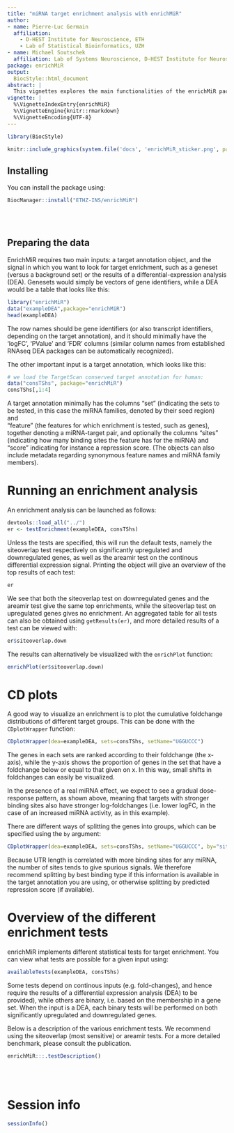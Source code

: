```yaml
---
title: "miRNA target enrichment analysis with enrichMiR"
author: 
- name: Pierre-Luc Germain
  affiliation:
    - D-HEST Institute for Neuroscience, ETH
    - Lab of Statistical Bioinformatics, UZH
- name: Michael Soutschek
  affiliation: Lab of Systems Neuroscience, D-HEST Institute for Neuroscience, ETH
package: enrichMiR
output:
  BiocStyle::html_document
abstract: |
  This vignettes explores the main functionalities of the enrichMiR package.
vignette: |
  %\VignetteIndexEntry{enrichMiR}
  %\VignetteEngine{knitr::rmarkdown}
  %\VignetteEncoding{UTF-8}
---
```


```r
library(BiocStyle)
```

```r
knitr::include_graphics(system.file('docs', 'enrichMiR_sticker.png', package='enrichMiR'))
```

## Installing

You can install the package using:
```r
BiocManager::install("ETHZ-INS/enrichMiR")
```

<br/><br/>

## Preparing the data

EnrichMiR requires two main inputs: a target annotation object, and the signal in
which you want to look for target enrichment, such as a geneset (versus a 
background set) or the results of a differential-expression analysis (DEA). 
Genesets would simply be vectors of gene identifiers, while a DEA would be a 
table that looks like this:

```r
library("enrichMiR")
data("exampleDEA",package="enrichMiR")
head(exampleDEA)
```

The row names should be gene identifiers (or also transcript identifiers,
depending on the target annotation), and it should minimally have the 'logFC', 
'PValue' and 'FDR' columns (similar column names from established RNAseq DEA 
packages can be automatically recognized).

The other important input is a target annotation, which looks like this:

```r
# we load the TargetScan conserved target annotation for human:
data("consTShs", package="enrichMiR")
consTShs[,1:4]
```
A target annotation minimally has the columns "set" (indicating the sets to be 
tested, in this case the miRNA families, denoted by their seed region) and  
"feature" (the features for which enrichment is tested, such as genes), together
denoting a miRNA-target pair, and optionally the columns "sites" (indicating how
many binding sites the feature has for the miRNA) and "score" indicating for 
instance a repression score. (The objects can also include metadata regarding 
synonymous feature names and miRNA family members).

# Running an enrichment analysis

An enrichment analysis can be launched as follows:

```r
devtools::load_all("../")
er <- testEnrichment(exampleDEA, consTShs)
```
Unless the tests are specified, this will run the default tests, namely the 
siteoverlap test respectively on significantly upregulated and downregulated 
genes, as well as the areamir test on the continous differential expression 
signal. Printing the object will give an overview of the top results of each test:

```r
er
```
We see that both the siteoverlap test on downregulated genes and the areamir 
test give the same top enrichments, while the siteoverlap test on upregulated 
genes gives no enrichment. An aggregated table for all tests can also be 
obtained using `getResults(er)`, and more detailed results of a test can be 
viewed with:

```r
er$siteoverlap.down
```
The results can alternatively be visualized with the `enrichPlot` function:

```r
enrichPlot(er$siteoverlap.down)
```

# CD plots

A good way to visualize an enrichment is to plot the cumulative foldchange 
distributions of different target groups. This can be done with the 
`CDplotWrapper` function:

```r
CDplotWrapper(dea=exampleDEA, sets=consTShs, setName="UGGUCCC")
```
The genes in each sets are ranked according to their foldchange (the x-axis), 
while the y-axis shows the proportion of genes in the set that have a foldchange 
below or equal to that given on x. In this way, small shifts in foldchanges can 
easily be visualized.

In the presence of a real miRNA effect, we expect to see a gradual dose-response
pattern, as shown above, meaning that targets with stronger binding sites also 
have stronger log-foldchanges (i.e. lower logFC, in the case of an increased 
miRNA activity, as in this example).

There are different ways of splitting the genes into groups, which can be 
specified using the `by` argument:

```r
CDplotWrapper(dea=exampleDEA, sets=consTShs, setName="UGGUCCC", by="sites")
```           
Because UTR length is correlated with more binding sites for any miRNA, the 
number of sites tends to give spurious signals. We therefore recommend 
splitting by best binding type if this information is available in 
the target annotation you are using, or otherwise splitting by predicted 
repression score (if available).

# Overview of the different enrichment tests

enrichMiR implements different statistical tests for target enrichment. You 
can view what tests are possible for a given input using:

```r
availableTests(exampleDEA, consTShs)
```

Some tests depend on continous inputs (e.g. fold-changes), and hence require 
the results of a differential expression analysis (DEA) to be provided), 
while others are binary, i.e. based on the membership in a gene set.
When the input is a DEA, each binary tests will be performed on both 
significantly upregulated and downregulated genes.

Below is a description of the various enrichment tests. We recommend using the 
siteoverlap (most sensitive) or areamir tests. For a more detailed benchmark, 
please consult the publication.

```r
enrichMiR:::.testDescription()
```

<br/><br/>

# Session info
```r
sessionInfo()
```

